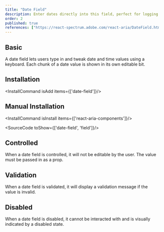 ```yaml
---
title: "Date Field"
description: Enter dates directly into this field, perfect for logging events or deadlines with the precision of a historian noting important events.
order: 2
published: true
references: ["https://react-spectrum.adobe.com/react-aria/DateField.html#props"]
---
```


## Basic

A date field lets users type in and tweak date and time values using a keyboard. Each chunk of a date value is shown in its own editable bit.
<How minW72 toUse="date-and-time/date-field-demo" />

## Installation
<InstallCommand isAdd items={['date-field']}/>

## Manual Installation

<InstallCommand isInstall items={['react-aria-components']}/>

<SourceCode toShow={['date-field', 'field']}/>

## Controlled
When a date field is controlled, it will not be editable by the user. The value must be passed in as a prop.
<How minW72 toUse="date-and-time/date-field-controlled-demo" />

## Validation
When a date field is validated, it will display a validation message if the value is invalid.
<How minW72 toUse="date-and-time/date-field-validation-demo" />

## Disabled
When a date field is disabled, it cannot be interacted with and is visually indicated by a disabled state.
<How minW72 toUse="date-and-time/date-field-disabled-demo" />
